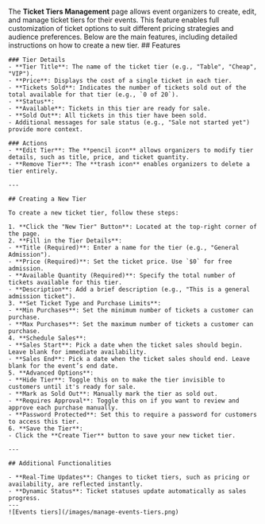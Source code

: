 


The **Ticket Tiers Management** page allows event organizers to create, edit, and manage ticket tiers for their events. This feature enables full customization of ticket options to suit different pricing strategies and audience preferences. Below are the main features, including detailed instructions on how to create a new tier.
<Tabs>
  <Tab title="Web">
    ## Features

    ### Tier Details
    - **Tier Title**: The name of the ticket tier (e.g., "Table", "Cheap", "VIP").
    - **Price**: Displays the cost of a single ticket in each tier.
    - **Tickets Sold**: Indicates the number of tickets sold out of the total available for that tier (e.g., `0 of 20`).
    - **Status**: 
    - **Available**: Tickets in this tier are ready for sale.
    - **Sold Out**: All tickets in this tier have been sold.
    - Additional messages for sale status (e.g., "Sale not started yet") provide more context.

    ### Actions
    - **Edit Tier**: The **pencil icon** allows organizers to modify tier details, such as title, price, and ticket quantity.
    - **Remove Tier**: The **trash icon** enables organizers to delete a tier entirely.

    ---

    ## Creating a New Tier

    To create a new ticket tier, follow these steps:

    1. **Click the "New Tier" Button**: Located at the top-right corner of the page.
    2. **Fill in the Tier Details**:
    - **Title (Required)**: Enter a name for the tier (e.g., "General Admission").
    - **Price (Required)**: Set the ticket price. Use `$0` for free admission.
    - **Available Quantity (Required)**: Specify the total number of tickets available for this tier.
    - **Description**: Add a brief description (e.g., "This is a general admission ticket").
    3. **Set Ticket Type and Purchase Limits**:
    - **Min Purchases**: Set the minimum number of tickets a customer can purchase.
    - **Max Purchases**: Set the maximum number of tickets a customer can purchase.
    4. **Schedule Sales**:
    - **Sales Start**: Pick a date when the ticket sales should begin. Leave blank for immediate availability.
    - **Sales End**: Pick a date when the ticket sales should end. Leave blank for the event’s end date.
    5. **Advanced Options**:
    - **Hide Tier**: Toggle this on to make the tier invisible to customers until it's ready for sale.
    - **Mark as Sold Out**: Manually mark the tier as sold out.
    - **Requires Approval**: Toggle this on if you want to review and approve each purchase manually.
    - **Password Protected**: Set this to require a password for customers to access this tier.
    6. **Save the Tier**:
    - Click the **Create Tier** button to save your new ticket tier.

    ---

    ## Additional Functionalities

    - **Real-Time Updates**: Changes to ticket tiers, such as pricing or availability, are reflected instantly.
    - **Dynamic Status**: Ticket statuses update automatically as sales progress.
    ---
    ![Events tiers](/images/manage-events-tiers.png)
  </Tab>
  <Tab title="App">
  </Tab>
</Tabs>

